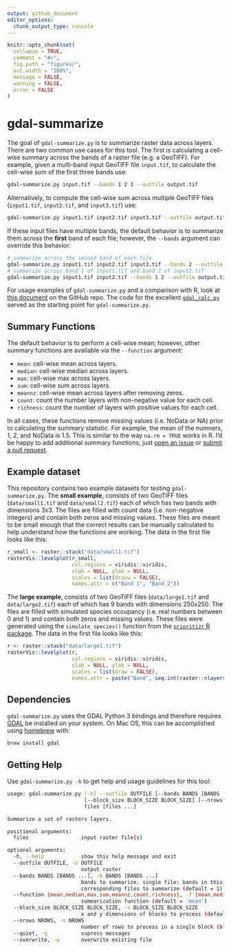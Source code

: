 ```yaml
---
output: github_document
editor_options: 
  chunk_output_type: console
---
```


<!-- README.md is generated from README.Rmd. Please edit that file -->

```r
knitr::opts_chunk$set(
  collapse = TRUE,
  comment = "#>",
  fig.path = "figures/",
  out.width = "100%",
  message = FALSE,
  warning = FALSE,
  error = FALSE
)
```

# gdal-summarize

The goal of `gdal-summarize.py` is to summarize raster data across layers. There are two common use cases for this tool. The first is calculating a cell-wise summary across the bands of a raster file (e.g. a GeoTIFF). For example, given a multi-band input GeoTIFF file `input.tif`, to calculate the cell-wise sum of the first three bands use:

```bash
gdal-summarize.py input.tif --bands 1 2 3 --outfile output.tif
```

Alternatively, to compute the cell-wise sum across multiple GeoTIFF files (`input1.tif`, `input2.tif`, and `input3.tif`) use:

```bash
gdal-summarize.py input1.tif input2.tif input3.tif --outfile output.tif
```

If these input files have multiple bands, the default behavior is to summarize them across the **first** band of each file; however, the `--bands` argument can override this behavior:

```bash
# summarize across the second band of each file
gdal-summarize.py input1.tif input2.tif input3.tif --bands 2 --outfile output.tif
# summarize across band 1 of input1.tif and band 2 of input2.tif
gdal-summarize.py input1.tif input2.tif --bands 1 2 --outfile output.tif
```

For usage examples of `gdal-summarize.py` and a comparison with R, look at [this document](https://github.com/mstrimas/gdal-summarize/blob/master/raster-summarize.md) on the GitHub repo.  The code for the excellent [`gdal_calc.py`](https://gdal.org/programs/gdal_calc.html) served as the starting point for `gdal-summarize.py`.

## Summary Functions

The default behavior is to perform a cell-wise mean; however, other summary functions are available via the `--function` argument:

- `mean`: cell-wise mean across layers.
- `median`: cell-wise median across layers.
- `max`: cell-wise max across layers.
- `sum`: cell-wise sum across layers.
- `meannz`: cell-wise mean across layers after removing zeros.
- `count`: count the number layers with non-negative value for each cell.
- `richness`: count the number of layers with positive values for each cell.

In all cases, these functions remove missing values (i.e. NoData or NA) prior to calculating the summary statistic. For example, the mean of the numners, 1, 2, and NoData is 1.5. This is similar to the way `na.rm = TRUE` works in R. I'd be happy to add additional summary functions, just [open an issue](https://github.com/mstrimas/gdal-summarize/issues/new/choose) or [submit a pull request](https://github.com/mstrimas/gdal-summarize/compare).

## Example dataset

This repository contains two example datasets for testing `gdal-summarize.py`. The **small example**, consists of two GeoTIFF files (`data/small1.tif` and `data/small2.tif`) each of which has two bands with dimensions 3x3. The files are filled with count data (i.e. non-negative integers) and contain both zeros and missing values. These files are meant to be small enough that the correct results can be manually calculated to help understand how the functions are working. The data in the first file looks like this:

```r
r_small <- raster::stack("data/small1.tif")
rasterVis::levelplot(r_small, 
                     col.regions = viridis::viridis,
                     xlab = NULL, ylab = NULL, 
                     scales = list(drasw = FALSE),
                     names.attr = c("Band 1", "Band 2"))
```

The **large example**, consists of two GeoTIFF files (`data/large1.tif` and `data/large2.tif`) each of which has 9 bands with dimensions 250x250. The files are filled with simulated species occupancy (i.e. real numbers between 0 and 1) and contain both zeros and missing values. These files were generated using the `simulate_species()` function from the [`prioritizr` R package](https://prioritizr.net/). The data in the first file looks like this:

```r
r <- raster::stack("data/large1.tif")
rasterVis::levelplot(r, 
                     col.regions = viridis::viridis,
                     xlab = NULL, ylab = NULL, 
                     scales = list(draw = FALSE),
                     names.attr = paste("Band", seq.int(raster::nlayers(r))))
```

## Dependencies

`gdal-summarize.py` uses the GDAL Python 3 bindings and therefore requires [GDAL](https://gdal.org/) be installed on your system. On Mac OS, this can be accomplished using [homebrew](https://brew.sh/) with:

```bash
brew install gdal
```

## Getting Help

Use `gdal-summarize.py -h` to get help and usage guidelines for this tool:

```bash
usage: gdal-summarize.py [-h] --outfile OUTFILE [--bands BANDS [BANDS ...]] [--function {mean,median,max,sum,meannz,count,richness}]
                         [--block_size BLOCK_SIZE BLOCK_SIZE] [--nrows NROWS] [--quiet] [--overwrite]
                         files [files ...]

Summarize a set of rasters layers.

positional arguments:
  files                 input raster file(s)

optional arguments:
  -h, --help            show this help message and exit
  --outfile OUTFILE, -o OUTFILE
                        output raster
  --bands BANDS [BANDS ...], -b BANDS [BANDS ...]
                        bands to summarize. single file: bands in this file to summarize (default all bands); multiple files: bands in
                        corresponding files to summarize (default = 1)
  --function {mean,median,max,sum,meannz,count,richness}, -f {mean,median,max,sum,meannz,count,richness}
                        summarization function (default = 'mean')
  --block_size BLOCK_SIZE BLOCK_SIZE, -s BLOCK_SIZE BLOCK_SIZE
                        x and y dimensions of blocks to process (default based on input)
  --nrows NROWS, -n NROWS
                        number of rows to process in a single block (block_size ignored if provided)
  --quiet, -q           supress messages
  --overwrite, -w       overwrite existing file
```
